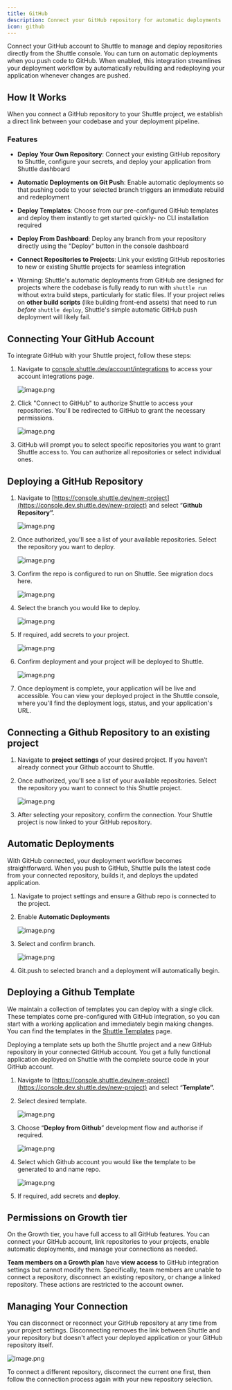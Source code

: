```yaml
---
title: GitHub
description: Connect your GitHub repository for automatic deployments
icon: github
---
```


Connect your GitHub account to Shuttle to manage and deploy repositories directly from the Shuttle console. You can turn on automatic deployments when you push code to GitHub. When enabled, this integration streamlines your deployment workflow by automatically rebuilding and redeploying your application whenever changes are pushed.

## How It Works

When you connect a GitHub repository to your Shuttle project, we establish a direct link between your codebase and your deployment pipeline.

### Features

- **Deploy Your Own Repository**: Connect your existing GitHub repository to Shuttle, configure your secrets, and deploy your application from Shuttle dashboard
- **Automatic Deployments on Git Push**: Enable automatic deployments so that pushing code to your selected branch triggers an immediate rebuild and redeployment
- **Deploy Templates**: Choose from our pre-configured GitHub templates and deploy them instantly to get started quickly- no CLI installation required
- **Deploy From Dashboard**: Deploy any branch from your repository directly using the "Deploy" button in the console dashboard
- **Connect Repositories to Projects**: Link your existing GitHub repositories to new or existing Shuttle projects for seamless integration

- Warning: Shuttle's automatic deployments from GitHub are designed for projects where the codebase is fully ready to run with `shuttle run` without extra build steps, particularly for static files.
  If your project relies on **other build scripts** (like building front-end assets) that need to run _before_ `shuttle deploy`, Shuttle's simple automatic GitHub push deployment will likely fail.

## Connecting Your GitHub Account

To integrate GitHub with your Shuttle project, follow these steps:

1. Navigate to [console.shuttle.dev/account/integrations](https://console.shuttle.dev/account/integrations) to access your account integrations page.

   ![image.png](attachment:a53d4333-56c8-4ed3-a0db-5d2493acd099:2dddb97a-6299-4b60-b0cc-f441f7973d8b.png)

2. Click "Connect to GitHub" to authorize Shuttle to access your repositories. You'll be redirected to GitHub to grant the necessary permissions.

   ![image.png](attachment:dae80f37-7331-4f43-84c1-f2f3dcca46e9:image.png)

3. GitHub will prompt you to select specific repositories you want to grant Shuttle access to. You can authorize all repositories or select individual ones.

## Deploying a GitHub Repository

1. Navigate to [https://console.shuttle.dev/new-project](https://console.dev.shuttle.dev/new-project) and select “**Github Repository”.**

   ![image.png](attachment:8125a8ce-731d-4ed0-8302-b85982809532:d8355975-7425-4b81-87c1-957d8621bf00.png)

2. Once authorized, you'll see a list of your available repositories. Select the repository you want to deploy.

   ![image.png](attachment:e4ad67d8-9021-4662-aec1-eadf8d992cb6:c105ecc2-3010-44fa-9b06-d0824b7317ee.png)

3. Confirm the repo is configured to run on Shuttle. See migration docs here.

   ![image.png](attachment:b5c65e3d-7499-40a9-8c58-3e45f410797d:6e69c83e-29ba-405a-8387-172178638f74.png)

4. Select the branch you would like to deploy.

   ![image.png](attachment:4949b193-7de4-44e5-a3b3-b7e551038cdc:f846b1b3-da59-4ba7-9400-5de9dcad874e.png)

5. If required, add secrets to your project.

   ![image.png](attachment:ba7742e8-727a-4002-91ff-cd5218193bed:f6683fda-7565-4404-b7c3-164b52c97dae.png)

6. Confirm deployment and your project will be deployed to Shuttle.

   ![image.png](attachment:818d910b-b456-436b-a710-f9958e676904:644cc4c2-9213-4c29-8d26-8d6d5fff3ef8.png)

7. Once deployment is complete, your application will be live and accessible. You can view your deployed project in the Shuttle console, where you'll find the deployment logs, status, and your application's URL.

## Connecting a Github Repository to an existing project

1. Navigate to **project** **settings** of your desired project. If you haven’t already connect your Github account to Shuttle.
2. Once authorized, you'll see a list of your available repositories. Select the repository you want to connect to this Shuttle project.

   ![image.png](attachment:457d7ee0-29d9-40ea-883b-c936f55f80a5:2023e252-19fb-4924-aa08-a9dba030579d.png)

3. After selecting your repository, confirm the connection. Your Shuttle project is now linked to your GitHub repository.

## Automatic Deployments

With GitHub connected, your deployment workflow becomes straightforward. When you push to GitHub, Shuttle pulls the latest code from your connected repository, builds it, and deploys the updated application.

1. Navigate to project settings and ensure a Github repo is connected to the project.
2. Enable **Automatic Deployments**

   ![image.png](attachment:565d3bb8-01ba-4e1f-84ca-7e14d947d066:72ff9bcb-d663-4225-872e-e9b94d6bee32.png)

3. Select and confirm branch.

   ![image.png](attachment:8da85f61-1371-4886-a4ab-f891cd784e85:0ec5911c-8696-4171-9b89-26a5282bab4e.png)

4. Git.push to selected branch and a deployment will automatically begin.

## Deploying a Github Template

We maintain a collection of templates you can deploy with a single click. These templates come pre-configured with GitHub integration, so you can start with a working application and immediately begin making changes. You can find the templates in the [Shuttle Templates](https://www.notion.so/shuttle-hq/console.shuttle.dev/templates?utm_source=shuttle_docs&utm_campaign=github_integration) page.

Deploying a template sets up both the Shuttle project and a new GitHub repository in your connected GitHub account. You get a fully functional application deployed on Shuttle with the complete source code in your GitHub account.

1. Navigate to [https://console.shuttle.dev/new-project](https://console.dev.shuttle.dev/new-project) and select “**Template”.**
2. Select desired template.

   ![image.png](attachment:6e562dc1-f3c5-401d-b418-6a2f69c95ea4:77ff82bb-ac19-4755-ab8e-cbc4356a8080.png)

3. Choose “**Deploy from Github**” development flow and authorise if required.

   ![image.png](attachment:cc09e413-2102-4471-a76f-a24a0f1db5df:92961f35-4f42-42b2-a95a-a04b949517a0.png)

4. Select which Github account you would like the template to be generated to and name repo.

   ![image.png](attachment:46d6dd39-880c-406f-9a38-56a83e8e7aa4:ab3ea8e8-ce80-40fa-a863-5a8473ba2141.png)

5. If required, add secrets and **deploy**.

## Permissions on Growth tier

On the Growth tier, you have full access to all GitHub features. You can connect your GitHub account, link repositories to your projects, enable automatic deployments, and manage your connections as needed.

**Team members on a Growth plan** have **view access** to GitHub integration settings but cannot modify them. Specifically, team members are unable to connect a repository, disconnect an existing repository, or change a linked repository. These actions are restricted to the account owner.

## Managing Your Connection

You can disconnect or reconnect your GitHub repository at any time from your project settings. Disconnecting removes the link between Shuttle and your repository but doesn't affect your deployed application or your GitHub repository itself.

![image.png](attachment:49886d15-1347-4c20-a725-0243f4ee4c26:2c81aed4-40cb-44ef-9f9d-66db6b1db616.png)

To connect a different repository, disconnect the current one first, then follow the connection process again with your new repository selection.
